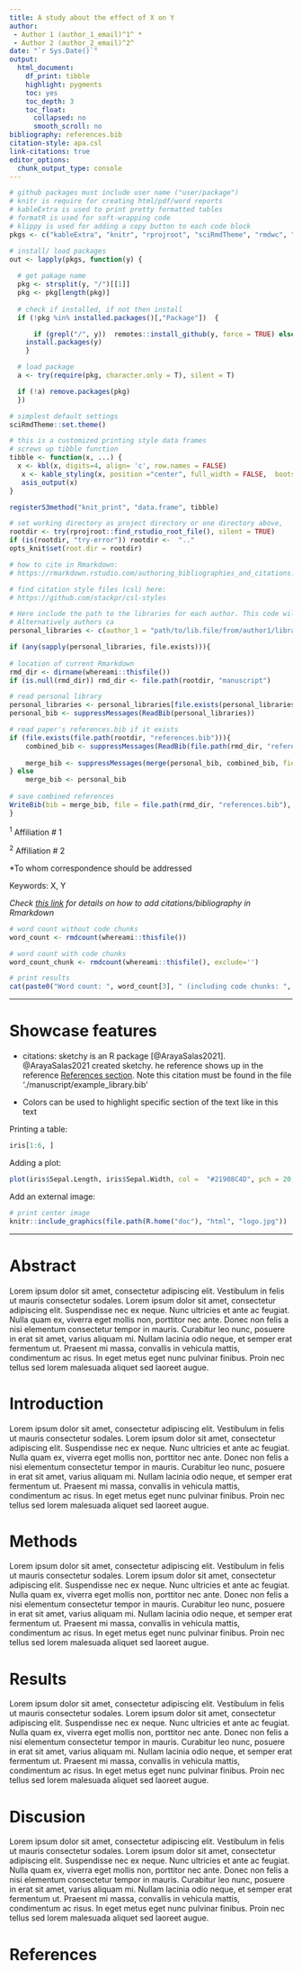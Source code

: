 ```yaml
---
title: A study about the effect of X on Y
author:
 - Author 1 (author_1_email)^1^ * 
 - Author 2 (author_2_email)^2^ 
date: "`r Sys.Date()`"
output:
  html_document:
    df_print: tibble
    highlight: pygments  
    toc: yes
    toc_depth: 3
    toc_float:
      collapsed: no
      smooth_scroll: no
bibliography: references.bib
citation-style: apa.csl
link-citations: true
editor_options: 
  chunk_output_type: console
---
```



```r

# github packages must include user name ("user/package")
# knitr is require for creating html/pdf/word reports
# kableExtra is used to print pretty formatted tables 
# formatR is used for soft-wrapping code
# klippy is used for adding a copy button to each code block
pkgs <- c("kableExtra", "knitr", "rprojroot", "sciRmdTheme", "rmdwc", "whereami",  "RefManageR", "bibtex")

# install/ load packages
out <- lapply(pkgs, function(y) {
  
  # get pakage name
  pkg <- strsplit(y, "/")[[1]]
  pkg <- pkg[length(pkg)]
  
  # check if installed, if not then install 
  if (!pkg %in% installed.packages()[,"Package"])  {

      if (grepl("/", y))  remotes::install_github(y, force = TRUE) else
    install.packages(y) 
    }

  # load package
  a <- try(require(pkg, character.only = T), silent = T)

  if (!a) remove.packages(pkg)
  })

```

```r

# simplest default settings
sciRmdTheme::set.theme()

```

```r

# this is a customized printing style data frames 
# screws up tibble function
tibble <- function(x, ...) { 
  x <- kbl(x, digits=4, align= 'c', row.names = FALSE) 
   x <- kable_styling(x, position ="center", full_width = FALSE,  bootstrap_options = c("striped", "hover", "condensed", "responsive")) 
   asis_output(x)
}

registerS3method("knit_print", "data.frame", tibble)

```

```r

# set working directory as project directory or one directory above,
rootdir <- try(rprojroot::find_rstudio_root_file(), silent = TRUE)
if (is(rootdir, "try-error")) rootdir <-  ".."
opts_knit$set(root.dir = rootdir)

```


```r

# how to cite in Rmarkdown:
# https://rmarkdown.rstudio.com/authoring_bibliographies_and_citations.html

# find citation style files (csl) here:
# https://github.com/stackpr/csl-styles

# Here include the path to the libraries for each author. This code will copy/update the library each time the Rmarkdown file is compiled
# Alternatively authors ca
personal_libraries <- c(author_1 = "path/to/lib.file/from/author1/library.bib", author_2 = "path/to/lib.file/from/author2/library.bib")

if (any(sapply(personal_libraries, file.exists))){
  
# location of current Rmarkdown
rmd_dir <- dirname(whereami::thisfile()) 
if (is.null(rmd_dir)) rmd_dir <- file.path(rootdir, "manuscript")

# read personal library
personal_libraries <- personal_libraries[file.exists(personal_libraries)]
personal_bib <- suppressMessages(ReadBib(personal_libraries))

# read paper's references.bib if it exists
if (file.exists(file.path(rootdir, "references.bib"))){
    combined_bib <- suppressMessages(ReadBib(file.path(rmd_dir, "references.bib")))
    
    merge_bib <- suppressMessages(merge(personal_bib, combined_bib, fields.to.check = "title", ignore.case = TRUE))
} else
    merge_bib <- personal_bib
    
# save combined references
WriteBib(bib = merge_bib, file = file.path(rmd_dir, "references.bib"), biblatex = TRUE)
}
```


^1^ Affiliation # 1

^2^ Affiliation # 2


\*To whom correspondence should be addressed

Keywords: X, Y

*Check [this link](https://rmarkdown.rstudio.com/authoring_bibliographies_and_citations.html) for details on how to add citations/bibliography in Rmarkdown*


```r

# word count without code chunks
word_count <- rmdcount(whereami::thisfile())

# word count with code chunks
word_count_chunk <- rmdcount(whereami::thisfile(), exclude='')

# print results
cat(paste0("Word count: ", word_count[3], " (including code chunks: ", word_count_chunk[3], ")"))

```

---


# Showcase features

- citations: sketchy is an R package [@ArayaSalas2021].  @ArayaSalas2021 created sketchy. he reference shows up in the reference [References section](#reference). Note this citation must be found in the file './manuscript/example_library.bib'

- Colors [can be used]{.green} to [highlight specific]{.yellow} section of the [text like in this text]{.red}

<!-- this comment doesn't show up -->

Printing a table:
```r

iris[1:6, ]

```


Adding a plot:

```r

plot(iris$Sepal.Length, iris$Sepal.Width, col =  "#21908C4D", pch = 20, cex = 2, xlab = "X", ylab = "Y")
```


Add an external image:

```r

# print center image
knitr::include_graphics(file.path(R.home("doc"), "html", "logo.jpg"))


```

---

# Abstract

Lorem ipsum dolor sit amet, consectetur adipiscing elit. Vestibulum in felis ut mauris consectetur sodales. Lorem ipsum dolor sit amet, consectetur adipiscing elit. Suspendisse nec ex neque. Nunc ultricies et ante ac feugiat. Nulla quam ex, viverra eget mollis non, porttitor nec ante. Donec non felis a nisi elementum consectetur tempor in mauris. Curabitur leo nunc, posuere in erat sit amet, varius aliquam mi. Nullam lacinia odio neque, et semper erat fermentum ut. Praesent mi massa, convallis in vehicula mattis, condimentum ac risus. In eget metus eget nunc pulvinar finibus. Proin nec tellus sed lorem malesuada aliquet sed laoreet augue. 

# Introduction

Lorem ipsum dolor sit amet, consectetur adipiscing elit. Vestibulum in felis ut mauris consectetur sodales. Lorem ipsum dolor sit amet, consectetur adipiscing elit. Suspendisse nec ex neque. Nunc ultricies et ante ac feugiat. Nulla quam ex, viverra eget mollis non, porttitor nec ante. Donec non felis a nisi elementum consectetur tempor in mauris. Curabitur leo nunc, posuere in erat sit amet, varius aliquam mi. Nullam lacinia odio neque, et semper erat fermentum ut. Praesent mi massa, convallis in vehicula mattis, condimentum ac risus. In eget metus eget nunc pulvinar finibus. Proin nec tellus sed lorem malesuada aliquet sed laoreet augue. 

# Methods

Lorem ipsum dolor sit amet, consectetur adipiscing elit. Vestibulum in felis ut mauris consectetur sodales. Lorem ipsum dolor sit amet, consectetur adipiscing elit. Suspendisse nec ex neque. Nunc ultricies et ante ac feugiat. Nulla quam ex, viverra eget mollis non, porttitor nec ante. Donec non felis a nisi elementum consectetur tempor in mauris. Curabitur leo nunc, posuere in erat sit amet, varius aliquam mi. Nullam lacinia odio neque, et semper erat fermentum ut. Praesent mi massa, convallis in vehicula mattis, condimentum ac risus. In eget metus eget nunc pulvinar finibus. Proin nec tellus sed lorem malesuada aliquet sed laoreet augue. 

# Results

Lorem ipsum dolor sit amet, consectetur adipiscing elit. Vestibulum in felis ut mauris consectetur sodales. Lorem ipsum dolor sit amet, consectetur adipiscing elit. Suspendisse nec ex neque. Nunc ultricies et ante ac feugiat. Nulla quam ex, viverra eget mollis non, porttitor nec ante. Donec non felis a nisi elementum consectetur tempor in mauris. Curabitur leo nunc, posuere in erat sit amet, varius aliquam mi. Nullam lacinia odio neque, et semper erat fermentum ut. Praesent mi massa, convallis in vehicula mattis, condimentum ac risus. In eget metus eget nunc pulvinar finibus. Proin nec tellus sed lorem malesuada aliquet sed laoreet augue. 

# Discusion

Lorem ipsum dolor sit amet, consectetur adipiscing elit. Vestibulum in felis ut mauris consectetur sodales. Lorem ipsum dolor sit amet, consectetur adipiscing elit. Suspendisse nec ex neque. Nunc ultricies et ante ac feugiat. Nulla quam ex, viverra eget mollis non, porttitor nec ante. Donec non felis a nisi elementum consectetur tempor in mauris. Curabitur leo nunc, posuere in erat sit amet, varius aliquam mi. Nullam lacinia odio neque, et semper erat fermentum ut. Praesent mi massa, convallis in vehicula mattis, condimentum ac risus. In eget metus eget nunc pulvinar finibus. Proin nec tellus sed lorem malesuada aliquet sed laoreet augue.

# References

